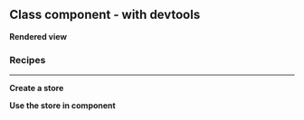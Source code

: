 


<Meta
	title="React/Class component/With devtools"
	parameters={defaultDocParams()}
/>

## Class component - with devtools

**Rendered view**

<Canvas className="custom-docs-story">
	<CCWithDevTools />
</Canvas>

### Recipes

---

**Create a store**

<CodeView
	componentName="StoreWithDevTools"
	jsContent={StateJsContent}
	tsContent={StateTsContent}
/>

**Use the store in component**

<CodeView
	componentName="CCWithDevTools"
	jsContent={WithDevToolsJsContent}
	tsContent={WithDevToolsTsContent}
/>
